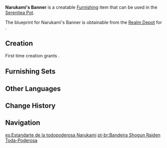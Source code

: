{{Furnishing Infobox
|id             = 373316
|image          = Item Narukami's Banner.png
|category       = Landscape
|subcategory    = Ornament
|quality        = 3
|adeptal_energy = 60
|load           = 65
|reduced_load   = 47
|description    = This is known as the "Electro Mitsudomoe, the emblem bestowed upon Her Excellency's vanguard, the [[Tenryou Commission]]." Banners with the [[Raiden Shogun]]'s house-crest on them are the heart and soul of her army's morale. That these banners can be found everywhere in the [[Kujou Encampment]] is no big deal. Just consider the Shogun's army a multi-faceted organization or something.<br />It is said that the Shogun's army have a rule that no matter how crushing the defeat or grievous the losses, the banner of the Shogun must never fall into enemy hands. When this banner is carried on before into the battle, a Yoriki of exceptional skill is usually assigned to protect the banner. Fortunately for everyone involved, the resistance's unusual tactics have never extended to targeting these banners. Perhaps it is simply a matter of tacit courtesy between the two opposing sides.
|blueprint      = Realm Depot
}}
'''Narukami's Banner''' is a creatable [[Furnishing]] item that can be used in the [[Serenitea Pot]].

The blueprint for Narukami's Banner is obtainable from the [[Realm Depot]] for {{Item|Realm Currency|24|x=160}}.

==Creation==
First time creation grants {{Item|Trust|24|x=60}}.
{{Recipe
|type = Creation
|time = 14h
|Fabric = 8
|Red Dye = 4
|Blue Dye = 4
|sort = Fabric;Red Dye;Blue Dye
}}

==Furnishing Sets==
{{Craft Usage}}

==Other Languages==
{{Other Languages
|default_hidden = 1
|en      = Narukami's Banner
|zhs     = 御建鸣神主尊旗
|zhs_rm  = Yù Jiàn Míngshén Zhǔ Zūn Qí
|zht     = 御建鳴神主尊旗
|zht_rm  = Yù Jiàn Míngshén Zhǔ Zūn Qí
|ja      = 御建鳴神主尊の旌旗
|ja_rm   = Gyoken Narukami Shuson no Seiki{{Assumed}}
|ko      = 위대하신 나루카미 쇼군의 깃발
|ko_rm   = Widaehasin Narukami Syogun-ui Gitbal
|es      = Estandarte de la todopoderosa Narukami
|fr      = Bannière de Narukami
|ru      = Знамя Наруками Огосё
|th      = ธงแห่ง Narukami
|th_rm   = 
|vi      = Cờ Tôn Chủ Narukami Ogosho
|de      = Narukami-Flagge
|id      = Spanduk Narukami
|pt      = Bandeira Narukami Ogosho Toda-Poderosa
|tr      = Narukami'nin Sancağı
|it      = Stendardo di Narukami
}}

==Change History==
{{Change History|2.2}}

==Navigation==
{{Furnishing Navbox|exterior}}

[[es:Estandarte de la todopoderosa Narukami]]
[[pt-br:Bandeira Shogun Raiden Toda-Poderosa]]